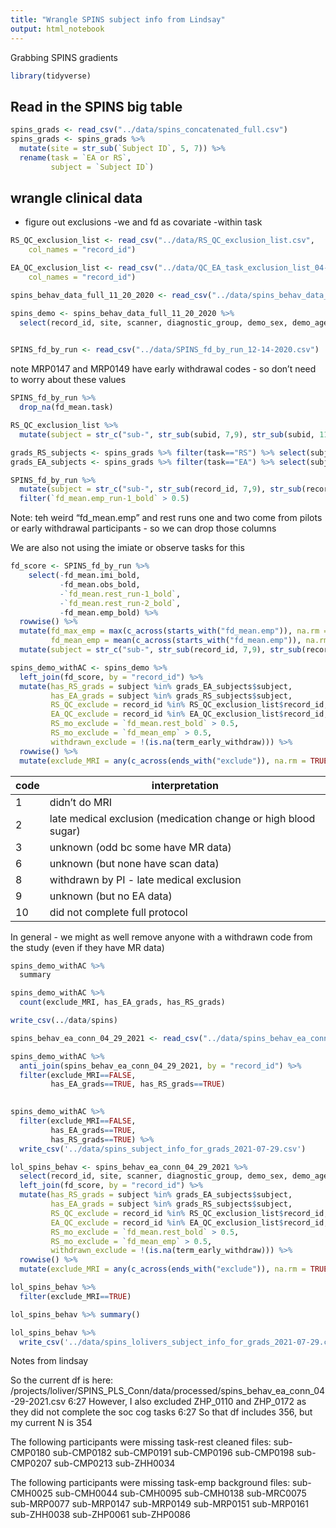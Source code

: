 ```yaml
---
title: "Wrangle SPINS subject info from Lindsay"
output: html_notebook
---
```


Grabbing SPINS gradients

```r
library(tidyverse)
```

## Read in the SPINS big table


```r

spins_grads <- read_csv("../data/spins_concatenated_full.csv")
spins_grads <- spins_grads %>%
  mutate(site = str_sub(`Subject ID`, 5, 7)) %>%
  rename(task = `EA or RS`, 
         subject = `Subject ID`)
```


## wrangle clinical data

- figure out exclusions
-we and fd as covariate
-within task

```r
RS_QC_exclusion_list <- read_csv("../data/RS_QC_exclusion_list.csv", 
    col_names = "record_id")

EA_QC_exclusion_list <- read_csv("../data/QC_EA_task_exclusion_list_04-26-2021.csv",
    col_names = "record_id")

spins_behav_data_full_11_20_2020 <- read_csv("../data/spins_behav_data_full_11-20-2020.csv")

spins_demo <- spins_behav_data_full_11_20_2020 %>%
  select(record_id, site, scanner, diagnostic_group, demo_sex, demo_age_study_entry, term_early_withdraw) 
  
```
```r
SPINS_fd_by_run <- read_csv("../data/SPINS_fd_by_run_12-14-2020.csv")
```

note MRP0147 and MRP0149 have early withdrawal codes - so don't need to worry about these values

```r
SPINS_fd_by_run %>%
  drop_na(fd_mean.task)
```

```r
RS_QC_exclusion_list %>%
  mutate(subject = str_c("sub-", str_sub(subid, 7,9), str_sub(subid, 11,15))) 
```

```r
grads_RS_subjects <- spins_grads %>% filter(task=="RS") %>% select(subject) %>% distinct()
grads_EA_subjects <- spins_grads %>% filter(task=="EA") %>% select(subject) %>% distinct()
```


```r
SPINS_fd_by_run %>%
  mutate(subject = str_c("sub-", str_sub(record_id, 7,9), str_sub(record_id, 11,15))) %>%
  filter(`fd_mean.emp_run-1_bold` > 0.5)
```

Note: teh weird "fd_mean.emp" and rest runs one and two come from pilots or early withdrawal participants - so we can drop those columns

We are also not using the imiate or observe tasks for this



```r
fd_score <- SPINS_fd_by_run %>%
    select(-fd_mean.imi_bold, 
           -fd_mean.obs_bold, 
           -`fd_mean.rest_run-1_bold`, 
           -`fd_mean.rest_run-2_bold`, 
           -fd_mean.emp_bold) %>%
  rowwise() %>%
  mutate(fd_max_emp = max(c_across(starts_with("fd_mean.emp")), na.rm = TRUE),
         fd_mean_emp = mean(c_across(starts_with("fd_mean.emp")), na.rm = TRUE)) %>%
  mutate(subject = str_c("sub-", str_sub(record_id, 7,9), str_sub(record_id, 11,15))) 

```
```r
spins_demo_withAC <- spins_demo %>%
  left_join(fd_score, by = "record_id") %>%
  mutate(has_RS_grads = subject %in% grads_EA_subjects$subject,
         has_EA_grads = subject %in% grads_RS_subjects$subject,
         RS_QC_exclude = record_id %in% RS_QC_exclusion_list$record_id,
         EA_QC_exclude = record_id %in% EA_QC_exclusion_list$record_id,
         RS_mo_exclude = `fd_mean.rest_bold` > 0.5,
         RS_mo_exclude = `fd_mean_emp` > 0.5,
         withdrawn_exclude = !(is.na(term_early_withdraw))) %>%
  rowwise() %>%
  mutate(exclude_MRI = any(c_across(ends_with("exclude")), na.rm = TRUE))
```

| code | interpretation |
|---|---|
| 1 | didn't do MRI | 
| 2 | late medical exclusion (medication change or high blood sugar) |
| 3 | unknown (odd bc some have MR data) |
| 6 | unknown (but none have scan data) |
| 8 | withdrawn by PI - late medical exclusion |
| 9 | unknown (but no EA data) |
| 10 | did not complete full protocol |

In general - we might as well remove anyone with a withdrawn code from the study (even if they have MR data)

```r
spins_demo_withAC %>%
  summary
```


```r
spins_demo_withAC %>%
  count(exclude_MRI, has_EA_grads, has_RS_grads)
```

```r
write_csv(../data/spins)
```


```r
spins_behav_ea_conn_04_29_2021 <- read_csv("../data/spins_behav_ea_conn_04-29-2021.csv")

```


```r
spins_demo_withAC %>%
  anti_join(spins_behav_ea_conn_04_29_2021, by = "record_id") %>%
  filter(exclude_MRI==FALSE, 
         has_EA_grads==TRUE, has_RS_grads==TRUE) 
  
```





```r
spins_demo_withAC %>%
  filter(exclude_MRI==FALSE, 
         has_EA_grads==TRUE, 
         has_RS_grads==TRUE) %>%
  write_csv('../data/spins_subject_info_for_grads_2021-07-29.csv')
```

```r
lol_spins_behav <- spins_behav_ea_conn_04_29_2021 %>%
  select(record_id, site, scanner, diagnostic_group, demo_sex, demo_age_study_entry, term_early_withdraw) %>%
  left_join(fd_score, by = "record_id") %>%
  mutate(has_RS_grads = subject %in% grads_EA_subjects$subject,
         has_EA_grads = subject %in% grads_RS_subjects$subject,
         RS_QC_exclude = record_id %in% RS_QC_exclusion_list$record_id,
         EA_QC_exclude = record_id %in% EA_QC_exclusion_list$record_id,
         RS_mo_exclude = `fd_mean.rest_bold` > 0.5,
         RS_mo_exclude = `fd_mean_emp` > 0.5,
         withdrawn_exclude = !(is.na(term_early_withdraw))) %>%
  rowwise() %>%
  mutate(exclude_MRI = any(c_across(ends_with("exclude")), na.rm = TRUE))
```

```r
lol_spins_behav %>%
  filter(exclude_MRI==TRUE)
```
```r
lol_spins_behav %>% summary()
```
```r
lol_spins_behav %>%
  write_csv('../data/spins_lolivers_subject_info_for_grads_2021-07-29.csv')
```


Notes from lindsay  
  
So the current df is here: /projects/loliver/SPINS_PLS_Conn/data/processed/spins_behav_ea_conn_04-29-2021.csv
6:27
However, I also excluded ZHP_0110 and ZHP_0172 as they did not complete the soc cog tasks
6:27
So that df includes 356, but my current N is 354

The following participants were missing task-rest cleaned files:
sub-CMP0180
sub-CMP0182
sub-CMP0191
sub-CMP0196
sub-CMP0198
sub-CMP0207
sub-CMP0213
sub-ZHH0034

The following participants were missing task-emp background files:
sub-CMH0025
sub-CMH0044
sub-CMH0095
sub-CMH0138
sub-MRC0075
sub-MRP0077
sub-MRP0147
sub-MRP0149
sub-MRP0151
sub-MRP0161
sub-ZHH0038
sub-ZHP0061
sub-ZHP0086




